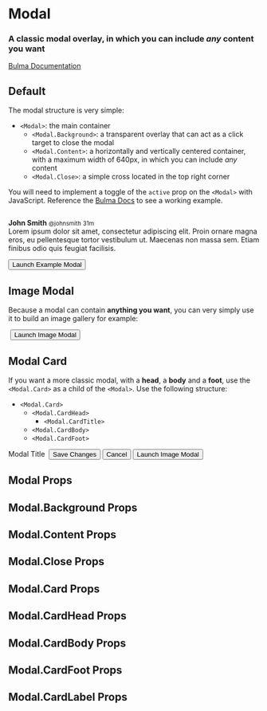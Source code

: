 


<Meta title="Components/Modal" component={Modal} />

# Modal

### A classic **modal** overlay, in which you can include *any* content you want

[Bulma Documentation](https://bulma.io/documentation/components/modal/)

## Default

The modal structure is very simple:

- `<Modal>`: the main container
  - `<Modal.Background>`: a transparent overlay that can act as a click target to close the modal
  - `<Modal.Content>`: a horizontally and vertically centered container, with a maximum width of 640px, in which you can include *any* content
  - `<Modal.Close>`: a simple cross located in the top right corner

You will need to implement a toggle of the `active` prop on the `<Modal>` with JavaScript. Reference the [Bulma Docs](https://bulma.io/documentation/components/modal/) to see a working example.

<Canvas>
  <Story name="Default">
    <React.Fragment>
      <Modal>
        <Modal.Background />
        <Modal.Content>
          <Box>
            <Media>
              <Media.Left>
                <Image size="64x64">
                  <Image.Content src="https://bulma.io/images/placeholders/128x128.png" />
                </Image>
              </Media.Left>
              <Media.Content>
                <Content>
                  <p>
                    <strong>John Smith</strong> <small>@johnsmith</small> <small>31m</small>
                    <br />
                    Lorem ipsum dolor sit amet, consectetur adipiscing elit. Proin ornare magna eros, eu pellentesque tortor vestibulum ut. Maecenas non massa sem. Etiam finibus odio quis feugiat facilisis.
                  </p>
                </Content>
                <Level mobile>
                  <Level.Left>
                    <Level.Item component="a">
                      <Icon size="small">
                        <FontAwesomeIcon icon={faReply} />
                      </Icon>
                    </Level.Item>
                    <Level.Item component="a">
                      <Icon size="small">
                        <FontAwesomeIcon icon={faRetweet} />
                      </Icon>
                    </Level.Item>
                    <Level.Item component="a">
                      <Icon size="small">
                        <FontAwesomeIcon icon={faHeart} />
                      </Icon>
                    </Level.Item>
                  </Level.Left>
                </Level>
              </Media.Content>
            </Media>
          </Box>
        </Modal.Content>
        <Modal.Close size="large" />
      </Modal>
      <Button color="primary">Launch Example Modal</Button>
    </React.Fragment>
  </Story>
</Canvas>

## Image Modal

Because a modal can contain **anything you want**, you can very simply use it to build an image gallery for example:

<Canvas>
  <Story name="Image Modal">
    <React.Fragment>
      <Modal>
        <Modal.Background />
        <Modal.Content>
          <Image ratio="4by3">
            <Image.Content src="https://bulma.io/images/placeholders/1280x960.png" />
          </Image>
        </Modal.Content>
        <Modal.Close size="large" />
      </Modal>
      <Button color="primary">Launch Image Modal</Button>
    </React.Fragment>
  </Story>
</Canvas>

## Modal Card

If you want a more classic modal, with a **head**, a **body** and a **foot**, use the `<Modal.Card>` as a child of the `<Modal>`. Use the following structure:

- `<Modal.Card>`
  - `<Modal.CardHead>`
    - `<Modal.CardTitle>`
  - `<Modal.CardBody>`
  - `<Modal.CardFoot>`

<Canvas>
  <Story name="Modal Card">
    <React.Fragment>
      <Modal>
        <Modal.Background />
        <Modal.Card>
          <Modal.CardHead>
            <Modal.CardTitle>Modal Title</Modal.CardTitle>
            <Delete />
          </Modal.CardHead>
          <Modal.CardBody>
            <Image ratio="4by3">
              <Image.Content src="https://bulma.io/images/placeholders/1280x960.png" />
            </Image>
          </Modal.CardBody>
          <Modal.CardFoot>
            <Button color="success">Save Changes</Button>
            <Button>Cancel</Button>
          </Modal.CardFoot>
        </Modal.Card>
      </Modal>
      <Button color="primary">Launch Image Modal</Button>
    </React.Fragment>
  </Story>
</Canvas>

## Modal Props

<ArgsTable of={Modal} />

## Modal.Background Props

<ArgsTable of={Modal.Background} />

## Modal.Content Props

<ArgsTable of={Modal.Content} />

## Modal.Close Props

<ArgsTable of={Modal.Close} />

## Modal.Card Props

<ArgsTable of={Modal.Card} />

## Modal.CardHead Props

<ArgsTable of={Modal.CardHead} />

## Modal.CardBody Props

<ArgsTable of={Modal.CardBody} />

## Modal.CardFoot Props

<ArgsTable of={Modal.CardFoot} />

## Modal.CardLabel Props

<ArgsTable of={Modal.CardLabel} />
